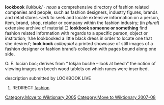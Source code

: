[[Category:Move to Wiktionary 2005]]
[[Category:Move to Wiktionary 2007-08]]
'''lookbook''' /lʊkbʊk/ · ''noun'' a comprehensive directory of fashion related companies and people, such as fashion designers, industry figures, brands and retail stores.·'' verb'' to seek and locate extensive information on a person, item, brand, shop, retailer or company within the fashion industry; (in ''plural'') extensive archive of material □ '''lookbook someone or something''' find fashion related information with regards to a specific person, object or institution; ‘she lookbooked a little black dress in order to locate one  that she desired'; '''look book''' ''colloquial'' a printed showcase of still images of a fashion designer or fashion brand’s collection with pages bound along one side.

O. E. locian boc; derives from “ lokjan buche – look at beech” the notion of viewing images on beech wood tablets on which runes were inscribed.

description submitted by LOOKBOOK LIVE
#REDIRECT [[fashion]]
